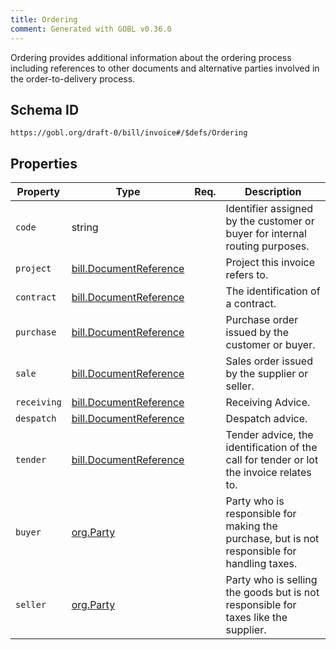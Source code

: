 ```yaml
---
title: Ordering
comment: Generated with GOBL v0.36.0
---
```


Ordering provides additional information about the ordering process including references to other documents and alternative parties involved in the order-to-delivery process.

## Schema ID

`https://gobl.org/draft-0/bill/invoice#/$defs/Ordering`

## Properties

| Property    | Type                                                       | Req. | Description                                                                                  |
|-------------|------------------------------------------------------------|------|----------------------------------------------------------------------------------------------|
| `code`      | string                                                     |      | Identifier assigned by the customer or buyer for internal routing purposes.                  |
| `project`   | [bill.DocumentReference](/draft-0/bill/document_reference) |      | Project this invoice refers to.                                                              |
| `contract`  | [bill.DocumentReference](/draft-0/bill/document_reference) |      | The identification of a contract.                                                            |
| `purchase`  | [bill.DocumentReference](/draft-0/bill/document_reference) |      | Purchase order issued by the customer or buyer.                                              |
| `sale`      | [bill.DocumentReference](/draft-0/bill/document_reference) |      | Sales order issued by the supplier or seller.                                                |
| `receiving` | [bill.DocumentReference](/draft-0/bill/document_reference) |      | Receiving Advice.                                                                            |
| `despatch`  | [bill.DocumentReference](/draft-0/bill/document_reference) |      | Despatch advice.                                                                             |
| `tender`    | [bill.DocumentReference](/draft-0/bill/document_reference) |      | Tender advice, the identification of the call for tender or lot the invoice relates to.      |
| `buyer`     | [org.Party](/draft-0/org/party)                            |      | Party who is responsible for making the purchase, but is not responsible for handling taxes. |
| `seller`    | [org.Party](/draft-0/org/party)                            |      | Party who is selling the goods but is not responsible for taxes like the supplier.           |

